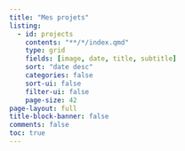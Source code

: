 ```yaml
---
title: "Mes projets"
listing:
  - id: projects
    contents: "**/*/index.qmd"
    type: grid
    fields: [image, date, title, subtitle]
    sort: "date desc"
    categories: false
    sort-ui: false
    filter-ui: false
    page-size: 42     
page-layout: full
title-block-banner: false
comments: false
toc: true
---
```



::: {#projects}
:::

